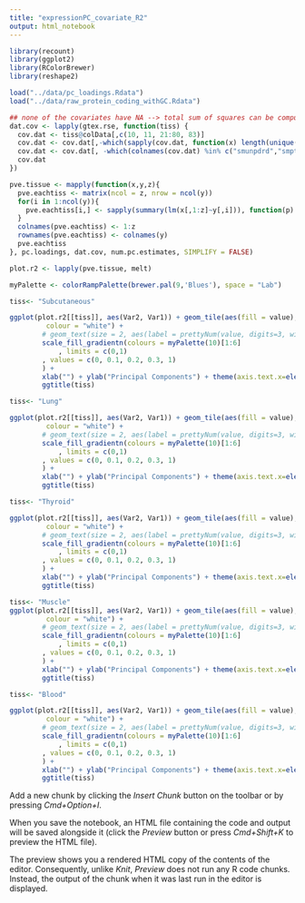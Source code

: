 ```yaml
---
title: "expressionPC_covariate_R2"
output: html_notebook
---
```



```r
library(recount)
library(ggplot2)
library(RColorBrewer)
library(reshape2)

load("../data/pc_loadings.Rdata")
load("../data/raw_protein_coding_withGC.Rdata")

## none of the covariates have NA --> total sum of squares can be computed before hand
dat.cov <- lapply(gtex.rse, function(tiss) {
  cov.dat <- tiss@colData[,c(10, 11, 21:80, 83)]
  cov.dat <- cov.dat[,-which(sapply(cov.dat, function(x) length(unique(x))) == 1)]
  cov.dat <- cov.dat[, -which(colnames(cov.dat) %in% c("smunpdrd","smpthnts", "smtstptref", "smnabtch", "smnabtchd", "smgebtch"))] ## not enought unique entries in more than one category, < 50
  cov.dat
})

pve.tissue <- mapply(function(x,y,z){
  pve.eachtiss <- matrix(ncol = z, nrow = ncol(y))
  for(i in 1:ncol(y)){
    pve.eachtiss[i,] <- sapply(summary(lm(x[,1:z]~y[,i])), function(p) p$r.squared)
  }
  colnames(pve.eachtiss) <- 1:z
  rownames(pve.eachtiss) <- colnames(y)
  pve.eachtiss
}, pc.loadings, dat.cov, num.pc.estimates, SIMPLIFY = FALSE)

plot.r2 <- lapply(pve.tissue, melt)
```

```r
myPalette <- colorRampPalette(brewer.pal(9,'Blues'), space = "Lab")

tiss<- "Subcutaneous"

ggplot(plot.r2[[tiss]], aes(Var2, Var1)) + geom_tile(aes(fill = value),
	     colour = "white") + 
		# geom_text(size = 2, aes(label = prettyNum(value, digits=3, width=4, format="fg"))) +
		scale_fill_gradientn(colours = myPalette(10)[1:6]
			, limits = c(0,1)
		, values = c(0, 0.1, 0.2, 0.3, 1)
		) + 
		xlab("") + ylab("Principal Components") + theme(axis.text.x=element_text(colour="black"), axis.text.y=element_text(colour="black"))+
		ggtitle(tiss)
```
```r
tiss<- "Lung"

ggplot(plot.r2[[tiss]], aes(Var2, Var1)) + geom_tile(aes(fill = value),
	     colour = "white") + 
		# geom_text(size = 2, aes(label = prettyNum(value, digits=3, width=4, format="fg"))) +
		scale_fill_gradientn(colours = myPalette(10)[1:6]
			, limits = c(0,1)
		, values = c(0, 0.1, 0.2, 0.3, 1)
		) + 
		xlab("") + ylab("Principal Components") + theme(axis.text.x=element_text(colour="black"), axis.text.y=element_text(colour="black"))+
		ggtitle(tiss)
```

```r
tiss<- "Thyroid"

ggplot(plot.r2[[tiss]], aes(Var2, Var1)) + geom_tile(aes(fill = value),
	     colour = "white") + 
		# geom_text(size = 2, aes(label = prettyNum(value, digits=3, width=4, format="fg"))) +
		scale_fill_gradientn(colours = myPalette(10)[1:6]
			, limits = c(0,1)
		, values = c(0, 0.1, 0.2, 0.3, 1)
		) + 
		xlab("") + ylab("Principal Components") + theme(axis.text.x=element_text(colour="black"), axis.text.y=element_text(colour="black"))+
		ggtitle(tiss)
```

```r
tiss<- "Muscle"
ggplot(plot.r2[[tiss]], aes(Var2, Var1)) + geom_tile(aes(fill = value),
	     colour = "white") + 
		# geom_text(size = 2, aes(label = prettyNum(value, digits=3, width=4, format="fg"))) +
		scale_fill_gradientn(colours = myPalette(10)[1:6]
			, limits = c(0,1)
		, values = c(0, 0.1, 0.2, 0.3, 1)
		) + 
		xlab("") + ylab("Principal Components") + theme(axis.text.x=element_text(colour="black"), axis.text.y=element_text(colour="black"))+
		ggtitle(tiss)
```

```r
tiss<- "Blood"

ggplot(plot.r2[[tiss]], aes(Var2, Var1)) + geom_tile(aes(fill = value),
	     colour = "white") + 
		# geom_text(size = 2, aes(label = prettyNum(value, digits=3, width=4, format="fg"))) +
		scale_fill_gradientn(colours = myPalette(10)[1:6]
			, limits = c(0,1)
		, values = c(0, 0.1, 0.2, 0.3, 1)
		) + 
		xlab("") + ylab("Principal Components") + theme(axis.text.x=element_text(colour="black"), axis.text.y=element_text(colour="black"))+
		ggtitle(tiss)
```

Add a new chunk by clicking the *Insert Chunk* button on the toolbar or by pressing *Cmd+Option+I*.

When you save the notebook, an HTML file containing the code and output will be saved alongside it (click the *Preview* button or press *Cmd+Shift+K* to preview the HTML file). 

The preview shows you a rendered HTML copy of the contents of the editor. Consequently, unlike *Knit*, *Preview* does not run any R code chunks. Instead, the output of the chunk when it was last run in the editor is displayed.

